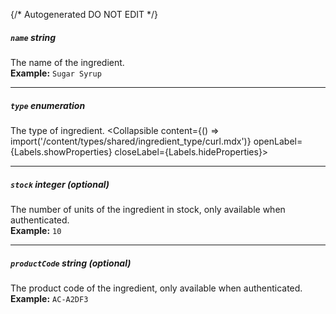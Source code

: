 {/* Autogenerated DO NOT EDIT  */}

##### `name` _string_
The name of the ingredient.
<br/>
**Example:** `Sugar Syrup`

---
##### `type` _enumeration_
The type of ingredient.
<Collapsible content={() => import('/content/types/shared/ingredient_type/curl.mdx')} openLabel={Labels.showProperties} closeLabel={Labels.hideProperties}>
</Collapsible>

---
##### `stock` _integer (optional)_
The number of units of the ingredient in stock, only available when authenticated.
<br/>
**Example:** `10`

---
##### `productCode` _string (optional)_
The product code of the ingredient, only available when authenticated.
<br/>
**Example:** `AC-A2DF3`


